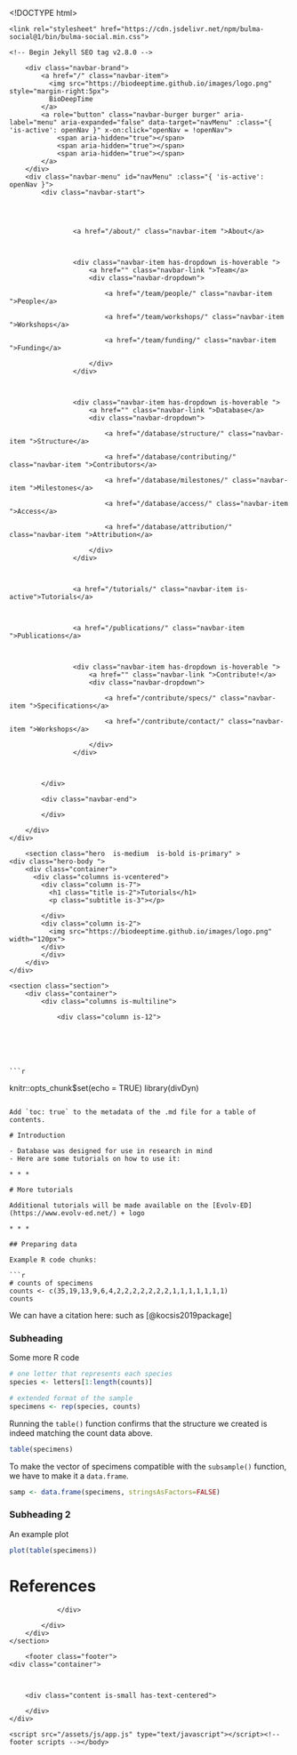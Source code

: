 <!DOCTYPE html>




<html
 dir="ltr"
 lang="en"
 >
  <head>
    <meta charset="utf-8">
    <meta name="viewport" content="width=device-width, initial-scale=1">
    <meta name="theme-color" content=#ffffff>
    <link rel="stylesheet" href="/assets/css/app.css">
    <link rel="shortcut icon" type="image/png"
           href="/favicon.png" 
    />
    <script defer src="https://unpkg.com/alpinejs@3.9.0/dist/cdn.min.js"></script>
    <link rel="stylesheet" href="https://cdn.jsdelivr.net/npm/@fortawesome/fontawesome-free@5/css/all.min.css">
    
        <link rel="stylesheet" href="https://cdn.jsdelivr.net/npm/bulma-social@1/bin/bulma-social.min.css">
    
    <!-- Begin Jekyll SEO tag v2.8.0 -->
<title>Tutorials | BioDeepTime</title>
<meta name="generator" content="Jekyll v4.2.2" />
<meta property="og:title" content="Tutorials" />
<meta property="og:locale" content="en_US" />
<meta name="description" content="Write an awesome description for your new site here. You can edit this line in _config.yml. It will appear in your document head meta (for Google search results) and in your feed.xml site description." />
<meta property="og:description" content="Write an awesome description for your new site here. You can edit this line in _config.yml. It will appear in your document head meta (for Google search results) and in your feed.xml site description." />
<link rel="canonical" href="https://biodeeptime.github.io/tutorials/" />
<meta property="og:url" content="https://biodeeptime.github.io/tutorials/" />
<meta property="og:site_name" content="BioDeepTime" />
<meta property="og:type" content="website" />
<meta name="twitter:card" content="summary" />
<meta property="twitter:title" content="Tutorials" />
<script type="application/ld+json">
{"@context":"https://schema.org","@type":"WebPage","description":"Write an awesome description for your new site here. You can edit this line in _config.yml. It will appear in your document head meta (for Google search results) and in your feed.xml site description.","headline":"Tutorials","url":"https://biodeeptime.github.io/tutorials/"}</script>
<!-- End Jekyll SEO tag -->

    <!-- head scripts --></head>

  <body>
    <nav class="navbar is-primary " x-data="{ openNav: false }">
    <div class="container">
        <div class="navbar-brand">
            <a href="/" class="navbar-item">
              <img src="https://biodeeptime.github.io/images/logo.png" style="margin-right:5px">
			  BioDeepTime
            </a>
            <a role="button" class="navbar-burger burger" aria-label="menu" aria-expanded="false" data-target="navMenu" :class="{ 'is-active': openNav }" x-on:click="openNav = !openNav">
                <span aria-hidden="true"></span>
                <span aria-hidden="true"></span>
                <span aria-hidden="true"></span>
            </a>
        </div>
        <div class="navbar-menu" id="navMenu" :class="{ 'is-active': openNav }">
            <div class="navbar-start">

                
                
                    
                    <a href="/about/" class="navbar-item ">About</a>
                    
                
                    
                    <div class="navbar-item has-dropdown is-hoverable ">
                        <a href="" class="navbar-link ">Team</a>
                        <div class="navbar-dropdown">
                            
                            <a href="/team/people/" class="navbar-item ">People</a>
                            
                            <a href="/team/workshops/" class="navbar-item ">Workshops</a>
                            
                            <a href="/team/funding/" class="navbar-item ">Funding</a>
                            
                        </div>
                    </div>
                    
                
                    
                    <div class="navbar-item has-dropdown is-hoverable ">
                        <a href="" class="navbar-link ">Database</a>
                        <div class="navbar-dropdown">
                            
                            <a href="/database/structure/" class="navbar-item ">Structure</a>
                            
                            <a href="/database/contributing/" class="navbar-item ">Contributors</a>
                            
                            <a href="/database/milestones/" class="navbar-item ">Milestones</a>
                            
                            <a href="/database/access/" class="navbar-item ">Access</a>
                            
                            <a href="/database/attribution/" class="navbar-item ">Attribution</a>
                            
                        </div>
                    </div>
                    
                
                    
                    <a href="/tutorials/" class="navbar-item is-active">Tutorials</a>
                    
                
                    
                    <a href="/publications/" class="navbar-item ">Publications</a>
                    
                
                    
                    <div class="navbar-item has-dropdown is-hoverable ">
                        <a href="" class="navbar-link ">Contribute!</a>
                        <div class="navbar-dropdown">
                            
                            <a href="/contribute/specs/" class="navbar-item ">Specifications</a>
                            
                            <a href="/contribute/contact/" class="navbar-item ">Workshops</a>
                            
                        </div>
                    </div>
                    
                
                
            </div>

            <div class="navbar-end">
                
            </div>

        </div>
    </div>
</nav>

    
        <section class="hero  is-medium  is-bold is-primary" >
    <div class="hero-body ">
        <div class="container">
		  <div class="columns is-vcentered">
			<div class="column is-7">
			  <h1 class="title is-2">Tutorials</h1>
			  <p class="subtitle is-3"></p>
			  
			</div>
			<div class="column is-2">
			  <img src="https://biodeeptime.github.io/images/logo.png" width="120px">
			</div>
			</div>
        </div>
    </div>
</section>

    
    


    <section class="section">
        <div class="container">
            <div class="columns is-multiline">
                
                <div class="column is-12">
                    
                    
                    
                    
                    
<div class="content">
    ```r
knitr::opts_chunk$set(echo = TRUE)
library(divDyn)
```

Add `toc: true` to the metadata of the .md file for a table of contents.

# Introduction

- Database was designed for use in research in mind
- Here are some tutorials on how to use it: 

* * *

# More tutorials

Additional tutorials will be made available on the [Evolv-ED](https://www.evolv-ed.net/) + logo 

* * * 

## Preparing data

Example R code chunks: 

```r
# counts of specimens
counts <- c(35,19,13,9,6,4,2,2,2,2,2,2,2,1,1,1,1,1,1,1)
counts
```

We can have a citation here: such as [@kocsis2019package]

### Subheading

Some more R code

```r
# one letter that represents each species
species <- letters[1:length(counts)]

# extended format of the sample
specimens <- rep(species, counts)
```

Running the ``table()`` function confirms that the structure we created is indeed matching the count data above. 

```r
table(specimens)
```

To make the vector of specimens compatible with the ``subsample()`` function, we have to make it a ``data.frame``.

```r
samp <- data.frame(specimens, stringsAsFactors=FALSE)
```

### Subheading 2 

An example plot

```r

plot(table(specimens))
```


# References


</div>
                </div>
                
            </div>
        </div>
    </section>
    
        <footer class="footer">
    <div class="container">
        
        

        <div class="content is-small has-text-centered">

        </div>
    </div>
</footer>

    
    <script src="/assets/js/app.js" type="text/javascript"></script><!-- footer scripts --></body>
</html>
